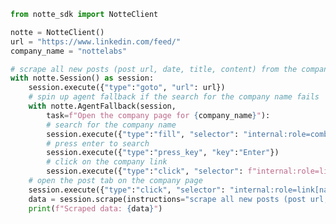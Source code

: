 ```python agent_fallback.py highlight={11-18}
from notte_sdk import NotteClient

notte = NotteClient()
url = "https://www.linkedin.com/feed/"
company_name = "nottelabs"

# scrape all new posts (post url, date, title, content) from the company page on LinkedIn
with notte.Session() as session:
	session.execute({"type":"goto", "url": url})
	# spin up agent fallback if the search for the company name fails
	with notte.AgentFallback(session,
		task=f"Open the company page for {company_name}"):
		# search for the company name
		session.execute({"type":"fill", "selector": "internal:role=combobox[name=\"Search\"i]", "value":company_name})
		# press enter to search
		session.execute({"type":"press_key", "key":"Enter"})
		# click on the company link
		session.execute({"type":"click", "selector": f"internal:role=link[name=\"{company_name}\"s] >> nth=0"})
	# open the post tab on the company page
	session.execute({"type":"click", "selector": "internal:role=link[name=\"Posts\"i]"})
	data = session.scrape(instructions="scrape all new posts (post url, date, title, content)")
	print(f"Scraped data: {data}")
```
